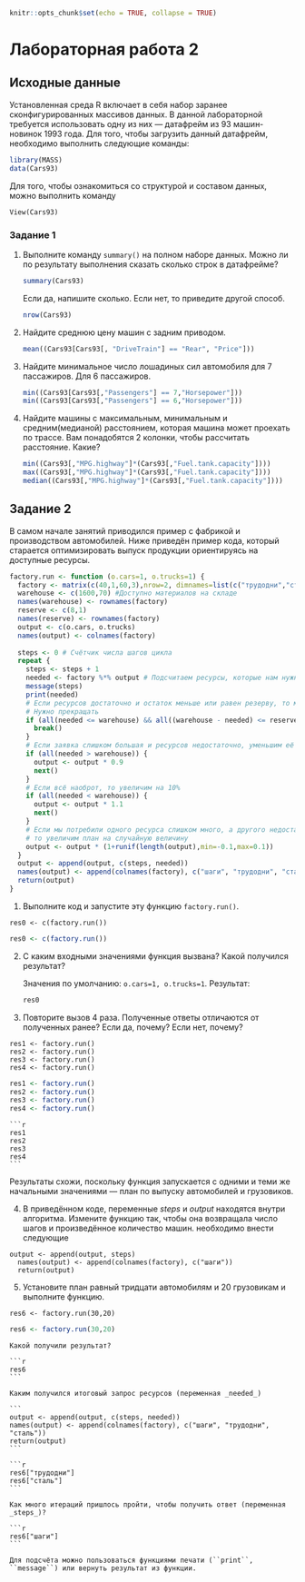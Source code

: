 
```r
knitr::opts_chunk$set(echo = TRUE, collapse = TRUE)
```
# Лабораторная работа 2
## Исходные данные
Установленная среда R включает в себя набор заранее сконфигурированных массивов данных.
В данной лабораторной требуется использовать одну из них  — датафрейм из 93 машин-новинок 1993 года.
Для того, чтобы загрузить данный датафрейм, необходимо выполнить следующие команды:
```r
library(MASS)
data(Cars93)
```
Для того, чтобы ознакомиться со структурой и составом данных, можно выполнить команду
```
View(Cars93)
```
### Задание 1
1. Выполните команду ``summary()`` на полном наборе данных. Можно ли по результату выполнения сказать сколько строк в датафрейме?

    ```r
    summary(Cars93)
    ```
  
    Если да, напишите сколько. Если нет, то приведите другой способ.

    ```r
    nrow(Cars93) 
    ```

2. Найдите среднюю цену машин с задним приводом.

    ```r
    mean((Cars93[Cars93[, "DriveTrain"] == "Rear", "Price"]))
    ```

3. Найдите минимальное число лошадиных сил автомобиля для 7 пассажиров. Для 6 пассажиров.

    ```r
    min((Cars93[Cars93[,"Passengers"] == 7,"Horsepower"]))
    min((Cars93[Cars93[,"Passengers"] == 6,"Horsepower"]))
    ```

4. Найдите машины с максимальным, минимальным и средним(медианой) расстоянием, которая машина может проехать по трассе.
Вам понадобятся 2 колонки, чтобы рассчитать расстояние. Какие?

    ```r
    min((Cars93[,"MPG.highway"]*(Cars93[,"Fuel.tank.capacity"])))
    max((Cars93[,"MPG.highway"]*(Cars93[,"Fuel.tank.capacity"])))
    median((Cars93[,"MPG.highway"]*(Cars93[,"Fuel.tank.capacity"])))
    ```

## Задание 2
В самом начале занятий приводился пример с фабрикой и производством автомобилей.
Ниже приведён пример кода, который старается оптимизировать выпуск продукции ориентируясь на доступные ресурсы.

```r
factory.run <- function (o.cars=1, o.trucks=1) {
  factory <- matrix(c(40,1,60,3),nrow=2, dimnames=list(c("трудодни","сталь"),c("автомобили","грузовики")))
  warehouse <- c(1600,70) #Доступно материалов на складе
  names(warehouse) <- rownames(factory)
  reserve <- c(8,1)
  names(reserve) <- rownames(factory)
  output <- c(o.cars, o.trucks)
  names(output) <- colnames(factory)
  
  steps <- 0 # Счётчик числа шагов цикла
  repeat {
    steps <- steps + 1
    needed <- factory %*% output # Подсчитаем ресурсы, которые нам нужны для производства требуемого кол-ва машин
    message(steps)
    print(needed)
    # Если ресурсов достаточно и остаток меньше или равен резерву, то мы произвели максимум возможного.
    # Нужно прекращать
    if (all(needed <= warehouse) && all((warehouse - needed) <= reserve)) {
      break()
    }
    # Если заявка слишком большая и ресурсов недостаточно, уменьшим её на 10%
    if (all(needed > warehouse)) {
      output <- output * 0.9
      next()
    }
    # Если всё наоброт, то увеличим на 10%
    if (all(needed < warehouse)) {
      output <- output * 1.1
      next()
    }
    # Если мы потребили одного ресурса слишком много, а другого недостаточно,
    # то увеличим план на случайную величину
    output <- output * (1+runif(length(output),min=-0.1,max=0.1))
  }
  output <- append(output, c(steps, needed))
  names(output) <- append(colnames(factory), c("шаги", "трудодни", "сталь"))
  return(output)
}
```
1. Выполните код и запустите эту функцию ``factory.run()``.
```
res0 <- c(factory.run())
```
```r
res0 <- c(factory.run())
```

2. С каким входными значениями функция вызвана? Какой получился результат?

    Значения по умолчанию: ``o.cars=1, o.trucks=1``. 
    Результат:

    ```r
    res0
    ```

3. Повторите вызов 4 раза. Полученные ответы отличаются от полученных ранее? Если да, почему? Если нет, почему?
```
res1 <- factory.run()
res2 <- factory.run()
res3 <- factory.run()
res4 <- factory.run()
```
```r
res1 <- factory.run()
res2 <- factory.run()
res3 <- factory.run()
res4 <- factory.run()
```

    ```r
    res1
    res2
    res3
    res4
    ```
Результаты схожи, поскольку функция запускается с одними и теми же начальными значениями — план по выпуску автомобилей и грузовиков. 

4. В приведённом коде, переменные _steps_ и _output_ находятся внутри алгоритма.
Измените функцию так, чтобы она возвращала число шагов и произведённое количество машин.
необходимо внести следующие
```
output <- append(output, steps)
  names(output) <- append(colnames(factory), c("шаги"))
  return(output)
```


5. Установите план равный тридцати автомобилям и 20 грузовикам и выполните функцию.
```
res6 <- factory.run(30,20)
```
```r
res6 <- factory.run(30,20)
```
    Какой получили результат?
    
    ```r
    res6
    ```
    
    Каким получился итоговый запрос ресурсов (переменная _needed_)
    
    ```
    output <- append(output, c(steps, needed))
    names(output) <- append(colnames(factory), c("шаги", "трудодни", "сталь"))
    return(output)
    ```
    
    ```r
    res6["трудодни"]
    res6["сталь"]
    ```
    
    Как много итераций пришлось пройти, чтобы получить ответ (переменная _steps_)? 
    
    ```r
    res6["шаги"]
    ```
    
    Для подсчёта можно пользоваться функциями печати (``print``, ``message``) или вернуть результат из функции.